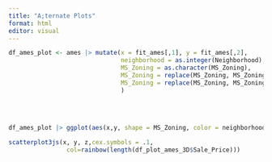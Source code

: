 ```yaml
---
title: "A;ternate Plots"
format: html
editor: visual
---
```


```r
df_ames_plot <- ames |> mutate(x = fit_ames[,1], y = fit_ames[,2],
                               neighborhood = as.integer(Neighborhood), 
                               MS_Zoning = as.character(MS_Zoning),
                               MS_Zoning = replace(MS_Zoning, MS_Zoning == "C_all", "C or I"),
                               MS_Zoning = replace(MS_Zoning, MS_Zoning == "I_all" , "C or I")
                               )
                              
                               
             
            
df_ames_plot |> ggplot(aes(x,y, shape = MS_Zoning, color = neighborhood)) + geom_point()
```

```r
scatterplot3js(x, y, z,cex.symbols = .1, 
                col=rainbow(length(df_plot_ames_3D$Sale_Price)))
```
